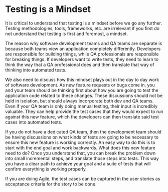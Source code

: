 # Testing is a Mindset

It is critical to understand that testing is a mindset before we go any further. Testing methodologies, tools, frameworks, etc. are irrelevant if you first do not understand that testing is first and foremost, a mindset.

The reason why software development teams and QA teams are separate is because both teams view an application completely differently. Developers are responsible for building things, while QA professionals are responsible for breaking things. If developers want to write tests, they need to learn to think the way that a QA professional does and then translate that way of thinking into automated tests.

We also need to discuss how this mindset plays out in the day to day work of software development. As new feature requests or bugs come in, you and your team should be thinking first about how you are going to test the application code related to these changes. These discussions should not be held in isolation, but should always incorporate both dev and QA teams. Even if your QA team is only doing manual testing, their input is incredibly valuable. They can help provide the test cases that they would expect to run against this new feature, which the developers can then translate said test cases into automated tests.

If you do not have a dedicated QA team, then the development team should be having discussions on what kinds of tests are going to be necessary to ensure this new feature is working correctly. An easy way to do this is to start with the end goal and work backwards. What does this new feature need to do? Once you understand that, you can break the problem down into small incremental steps, and translate those steps into tests. This way you have a clear path to achieve your goal and a suite of tests that will confirm everything is working properly.

If you are doing Agile, the test cases can be captured in the user stories as acceptance criteria for the story to be done.
